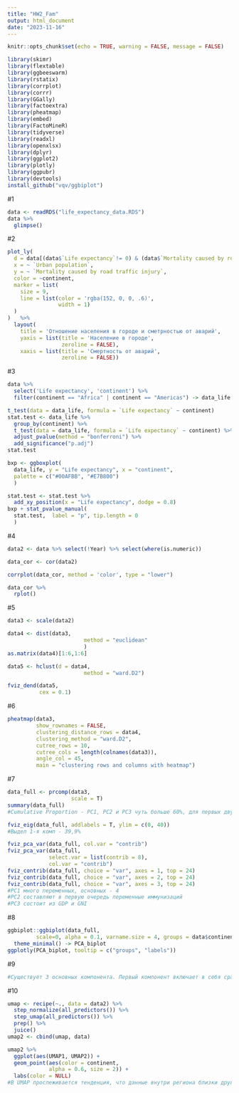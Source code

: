 ```yaml
---
title: "HW2_Fam"
output: html_document
date: "2023-11-16"
---
```


```r
knitr::opts_chunk$set(echo = TRUE, warning = FALSE, message = FALSE)
```


```r
library(skimr)
library(flextable)
library(ggbeeswarm)
library(rstatix)
library(corrplot)
library(corrr)
library(GGally)
library(factoextra)
library(pheatmap)
library(embed)
library(FactoMineR)
library(tidyverse)
library(readxl)
library(openxlsx)
library(dplyr)
library(ggplot2)
library(plotly)
library(ggpubr)
library(devtools)
install_github("vqv/ggbiplot")
```

#1
```r
data <- readRDS("life_expectancy_data.RDS")
data %>%
  glimpse()
```
#2
```r
plot_ly(
  d = data[(data$`Life expectancy`!= 0) & (data$`Mortality caused by road traffic injury` != 0),],
  x = ~ `Urban population`,
  y = ~ `Mortality caused by road traffic injury`,
  color = ~continent,
  marker = list(
    size = 9,
    line = list(color = 'rgba(152, 0, 0, .6)', 
                width = 1)
  )
)   %>%
  layout(
    title = 'Отношение населения в городе и сметрностью от аварий',
    yaxis = list(title = 'Население в городе',
                 zeroline = FALSE),  
    xaxis = list(title = 'Смертность от аварий',
                 zeroline = FALSE)) 
```

#3
```r
data %>%
  select('Life expectancy', 'continent') %>%
  filter(continent == "Africa" | continent == "Americas") -> data_life

t_test(data = data_life, formula = `Life expectancy` ~ continent)
stat.test <- data_life %>%
  group_by(continent) %>%
  t_test(data = data_life, formula = `Life expectancy` ~ continent) %>%
  adjust_pvalue(method = "bonferroni") %>%
  add_significance("p.adj")
stat.test

bxp <- ggboxplot(
  data_life, y = "Life expectancy", x = "continent", 
  palette = c("#00AFBB", "#E7B800")
  )

stat.test <- stat.test %>%
  add_xy_position(x = "Life expectancy", dodge = 0.8)
bxp + stat_pvalue_manual(
  stat.test,  label = "p", tip.length = 0
  )
```
#4
```r
data2 <- data %>% select(!Year) %>% select(where(is.numeric))

data_cor <- cor(data2)

corrplot(data_cor, method = 'color', type = "lower")

data_cor %>% 
  rplot()
```
#5
```r
data3 <- scale(data2)

data4 <- dist(data3, 
                        method = "euclidean"
                        )
as.matrix(data4)[1:6,1:6]

data5 <- hclust(d = data4, 
                        method = "ward.D2")

fviz_dend(data5, 
          cex = 0.1) 


```
#6
```r
pheatmap(data3, 
         show_rownames = FALSE, 
         clustering_distance_rows = data4,
         clustering_method = "ward.D2", 
         cutree_rows = 10,
         cutree_cols = length(colnames(data3)),
         angle_col = 45, 
         main = "clustering rows and columns with heatmap")

```

#7
```r
data_full <- prcomp(data3, 
                    scale = T)
summary(data_full)
#Cumulative Proportion - PC1, PC2 и PC3 чуть больше 60%, для первых двух - 51, не слишком хороший результат
```
```r
fviz_eig(data_full, addlabels = T, ylim = c(0, 40))
#Выдел 1-я комп - 39,9%
```
```r
fviz_pca_var(data_full, col.var = "contrib")
fviz_pca_var(data_full, 
             select.var = list(contrib = 8), 
             col.var = "contrib")
fviz_contrib(data_full, choice = "var", axes = 1, top = 24) 
fviz_contrib(data_full, choice = "var", axes = 2, top = 24) 
fviz_contrib(data_full, choice = "var", axes = 3, top = 24)
#PC1 много переменных, основных - 4
#PC2 составляют в первую очередь переменные иммунизаций
#PC3 состоит из GDP и GNI 
```

#8
```r
ggbiplot::ggbiplot(data_full, 
         scale=0, alpha = 0.1, varname.size = 4, groups = data$continent, labels = data$Country, labels.size = 1, ellipse = T) + 
  theme_minimal() -> PCA_biplot
ggplotly(PCA_biplot, tooltip = c("groups", "labels"))
```
#9
```r
#Существует 3 основных компонента. Первый компонент включает в себя сразу несколько различных показателей (основной из них - ожидаемая продолжительность жизни), второй - показатели иммунизации (они хорошо коррелируют), третий компонент состоит из ВВП и ВНД, и они сильно коррелируют, хотя их вклад заметно меньше, чем у других переменных (за исключением самоубийств, безработицы и лечение туберкулеза) Такие показатели, как городское и сельское население, противоположно направлены, но вносят одинаковый вклад. В то же время показатель на душу населения в расчете на столицу совпадает с показателем городского населения в этом направлении, но вносит несколько меньший вклад.

```
#10
```r
umap <- recipe(~., data = data2) %>% 
  step_normalize(all_predictors()) %>% 
  step_umap(all_predictors()) %>% 
  prep() %>% 
  juice() 
umap2 <- cbind(umap, data)

umap2 %>%
  ggplot(aes(UMAP1, UMAP2)) + 
  geom_point(aes(color = continent,
             alpha = 0.6, size = 2)) +
  labs(color = NULL)
#В UMAP прослеживается тенденция, что данные внутри региона близки друг к другу, потому на получившемся графике точки группируются по регионам
```



